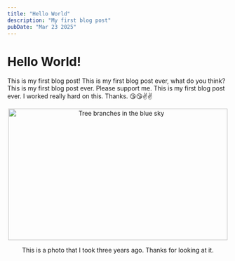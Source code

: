 ```yaml
---
title: "Hello World"
description: "My first blog post"
pubDate: "Mar 23 2025"
---
```



# Hello World!

This is my first blog post! This is my first blog post ever, what do you think? This is my first blog post ever. Please support me. This is my first blog post ever. I worked really hard on this. Thanks. 😘😘✌️✌️

<p align="center" >
    <Image
        src={trees}
        alt="Tree branches in the blue sky"
        width="500"
        height="300"
    />
</p>
<div style="text-align: center;">
    This is a photo that I took three years ago. Thanks for looking at it.
</div>

